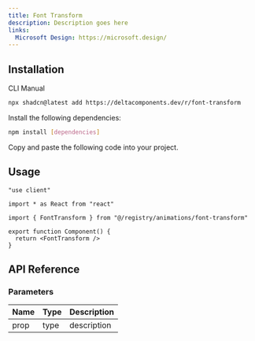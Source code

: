```yaml
---
title: Font Transform
description: Description goes here
links:
  Microsoft Design: https://microsoft.design/
---
```


<ComponentPreview name="font-transform-demo" />

## Installation

<Tabs defaultValue="cli">

<TabsList>
  <TabsTrigger value="cli">CLI</TabsTrigger>
  <TabsTrigger value="manual">Manual</TabsTrigger>
</TabsList>

<TabsContent value="cli">

```bash
npx shadcn@latest add https://deltacomponents.dev/r/font-transform
```

</TabsContent>

<TabsContent value="manual">

<Steps>

<Step>Install the following dependencies:</Step>

```bash
npm install [dependencies]
```

<Step>Copy and paste the following code into your project.</Step>

<ComponentSource name="font-transform" />

</Steps>

</TabsContent>

</Tabs>

## Usage

```tsx
"use client"

import * as React from "react"

import { FontTransform } from "@/registry/animations/font-transform"

export function Component() {
  return <FontTransform />
}
```

## API Reference

### Parameters

| Name | Type | Description |
| ---- | ---- | ----------- |
| prop | type | description |

